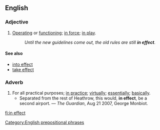 ==English==

===Adjective===
{{en-adj|pos=[[in]] [[effect]]|-}}

# [[operate|Operating]] or [[function]]ing; [[in force]]; [[in play]].
#: ''Until the new guidelines come out, the old rules are still '''in effect'''.''

====See also====
* [[into effect]]
* [[take effect]]

===Adverb===
{{en-adv|pos=[[in]] [[effect]]|-}}

# For all practical purposes; [[in practice]]; [[virtually]]; [[essentially]]; [[basically]].
#* Separated from the rest of Heathrow, this would, '''in effect''', be a second airport. — ''The Guardian'', Aug 21 2007, George Monbiot.


[[Category:English prepositional phrases]]

[[fi:in effect]]